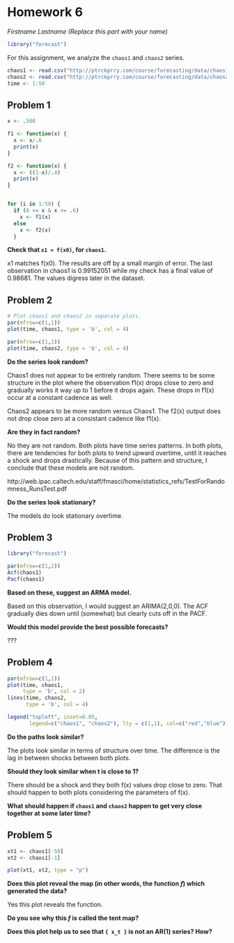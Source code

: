 Homework 6
==========
*Firstname Lastname (Replace this part with your name)*

```r
library("forecast")
```

For this assignment, we analyze the `chaos1` and `chaos2` series.

```r
chaos1 <- read.csv("http://ptrckprry.com/course/forecasting/data/chaos1.csv")$value
chaos2 <- read.csv("http://ptrckprry.com/course/forecasting/data/chaos2.csv")$value
time <- 1:50
```


Problem 1
---------

```r
x <- .500

f1 <- function(x) {
  x <- x/.6
  print(x)
}

f2 <- function(x) {
  x <- ((1-x)/.4)
  print(x)
}


for (i in 1:50) {
  if (0 <= x & x <= .6) 
    x <- f1(x)
  else 
    x <- f2(x)
  }


```

**Check that `x1 = f(x0)`, for `chaos1`.**

x1 matches f(x0).  The results are off by a small margin of error.  The last observation in chaos1 is 0.99152051 while my check has a final value of 0.98681.  The values digress later in the dataset.  


Problem 2
---------

```r
# Plot chaos1 and chaos2 in separate plots.
par(mfrow=c(1,1))
plot(time, chaos1, type = 'b', col = 4)

par(mfrow=c(1,1))
plot(time, chaos2, type = 'b', col = 4)
```

**Do the series look random?**

Chaos1 does not appear to be entirely random.  There seems to be some structure in the plot where the observation f1(x) drops close to zero and gradually works it way up to 1 before it drops again.  These drops in f1(x) occur at a constant cadence as well. 

Chaos2 appears to be more random versus Chaos1. The f2(x) output does not drop close zero at a consistant cadence like f1(x).

**Are they in fact random?**

No they are not random.  Both plots have time series patterns.  In both plots, there are tendencies for both plots to trend upward overtime, until it reaches a shock and drops drastically. Because of this pattern and structure, I conclude that these models are not random.  

http://web.ipac.caltech.edu/staff/fmasci/home/statistics_refs/TestForRandomness_RunsTest.pdf

**Do the series look stationary?**

The models do look stationary overtime.  

Problem 3
---------

```r
library("forecast")

par(mfrow=c(1,2))
Acf(chaos1)
Pacf(chaos1)

```

**Based on these, suggest an ARMA model.**

Based on this observation, I would suggest an ARIMA(2,0,0).  The ACF gradually dies down until (somewhat) but clearly cuts off in the PACF.  

**Would this model provide the best possible forecasts?**

??? 

Problem 4
---------

```r
par(mfrow=c(1,1))
plot(time, chaos1, 
     type = 'b', col = 2)
lines(time, chaos2, 
      type = 'b', col = 4)

legend("topleft", inset=0.05,
       legend=c("chaos1", "chaos2"), lty = c(1,1), col=c("red","blue"))
```

**Do the paths look similar?**

The plots look similar in terms of structure over time.  The difference is the lag in between shocks between both plots.  

**Should they look similar when t is close to 1?**

There should be a shock and they both f(x) values drop close to zero.  That should happen to both plots considering the parameters of f(x).  

**What should happen if `chaos1` and `chaos2` happen to get very close
together at some later time?**


Problem 5
---------

```r

xt1 <- chaos1[-50]
xt2 <- chaos1[-1]

plot(xt1, xt2, type = "p")

```


**Does this plot reveal the map (in other words, the function *f*) which
generated the data?**  

Yes this plot reveals the function.  


**Do you see why this *f* is called the tent map?**


**Does this plot help us to see that `{ x_t }` is not an AR(1) series?  How?**

